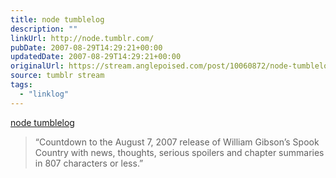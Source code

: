 ```yaml
---
title: node tumblelog
description: ""
linkUrl: http://node.tumblr.com/
pubDate: 2007-08-29T14:29:21+00:00
updatedDate: 2007-08-29T14:29:21+00:00
originalUrl: https://stream.anglepoised.com/post/10060872/node-tumblelog
source: tumblr stream
tags:
  - "linklog"
---
```


[node tumblelog][1]

> &ldquo;Countdown to the August 7, 2007 release of William Gibson&rsquo;s Spook Country with news, thoughts, serious spoilers and chapter summaries in 807 characters or less.&rdquo;

[1]: http://node.tumblr.com/
